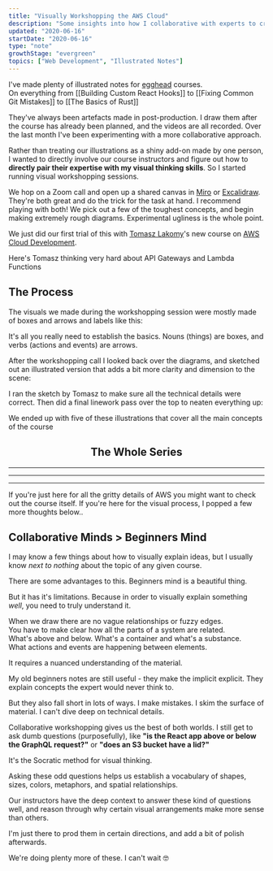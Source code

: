 ```yaml
---
title: "Visually Workshopping the AWS Cloud"
description: "Some insights into how I collaborative with experts to create illustrated notes on technical topics"
updated: "2020-06-16"
startDate: "2020-06-16"
type: "note"
growthStage: "evergreen"
topics: ["Web Development", "Illustrated Notes"]
---
```



<IntroParagraph>

I've made plenty of illustrated notes for <a href="https://egghead.io/">egghead</a> courses.  
On everything from [[Building Custom React Hooks]] to [[Fixing Common Git Mistakes]] to [[The Basics of Rust]]

</IntroParagraph>

They've always been artefacts made in post-production. I draw them after the course has already been planned, and the videos are all recorded. Over the last month I've been experimenting with a more collaborative approach.

Rather than treating our illustrations as a shiny add-on made by one person, I wanted to directly involve our course instructors and figure out how to **directly pair their expertise with my visual thinking skills**. So I started running visual workshopping sessions.

We hop on a Zoom call and open up a shared canvas in <a href="https://miro.com/">Miro</a> or <a href="https://excalidraw.com/">Excalidraw</a>. <Footnote idName={1}>They're both great and do the trick for the task at hand. I recommend playing with both!</Footnote>
We pick out a few of the toughest concepts, and begin making extremely rough diagrams. Experimental ugliness is the whole point.

We just did our first trial of this with <a href="https://tlakomy.com">Tomasz Lakomy</a>'s new course on <a href="https://egghead.io/courses/build-an-app-with-the-aws-cloud-development-kit">AWS Cloud Development</a>.

Here's Tomasz thinking very hard about API Gateways and Lambda Functions

<RemoteImage
	framed
	width="1200px"
	alt="A screenshot of the zoom video call where we're drawing out rough diagrams"
	src="https://res.cloudinary.com/dg3gyk0gu/image/upload/c_scale,w_1200/v1592314229/maggieappleton.com/notes/visual-aws/workshop-screen.png"
/>

## The Process

The visuals we made during the workshopping session were mostly made of boxes
and arrows and labels like this:

<RemoteImage
	framed
	width="950px"
	alt="A sketchy diagram of the elements inside an AWS data centre"
	src="https://res.cloudinary.com/dg3gyk0gu/image/upload/c_scale,w_950/v1592317154/maggieappleton.com/notes/visual-aws/aws-cdk-post-10.png"
/>

It's all you really need to establish the basics. Nouns (things) are boxes,
and verbs (actions and events) are arrows.

After the workshopping call I looked back over the diagrams, and sketched out
an illustrated version that adds a bit more clarity and dimension to the
scene:

<RemoteImage
	framed
	width="950px"
	alt="A blue pencil sketch of the elements inside an AWS data centre and how they connect to a React app"
	src="https://res.cloudinary.com/dg3gyk0gu/image/upload/c_scale,w_950/v1592317154/maggieappleton.com/notes/visual-aws/aws-cdk-post-11.png"
/>

I ran the sketch by Tomasz to make sure all the technical details were
correct. Then did a final linework pass over the top to neaten everything up:

<RemoteImage
	width="950px"
	alt="A refined ink ilustration showing the relationship between a React app, AWS API gateway, and lambda functions"
	src="https://res.cloudinary.com/dg3gyk0gu/image/upload/c_scale,f_auto,q_auto:good,w_1200/v1592317154/maggieappleton.com/notes/visual-aws/aws-cdk-post-12.png"
/>

We ended up with five of these illustrations that cover all the main concepts of
the course

<Center>

## The Whole Series

</Center>

<GridColumns maxWidth="1400px" alignItems="flex-start">

<RemoteImage
	framed
	width="720px"
	alt="Rough sketches of the location of AWS data centres"
	src="https://res.cloudinary.com/dg3gyk0gu/image/upload/c_scale,f_auto,q_auto:good,w_1200/v1592317152/maggieappleton.com/notes/visual-aws/aws-cdk-post-7.png"
/>

<RemoteImage
	framed
	width="720px"
	alt="Blue pencil sketches of the location of AWS data centres"
	src="https://res.cloudinary.com/dg3gyk0gu/image/upload/c_scale,f_auto,q_auto:good,w_1200/v1592317153/maggieappleton.com/notes/visual-aws/aws-cdk-post-8.png"
/>

</GridColumns>

<RemoteImage
	width="950px"
	alt="Final illustration of the location of AWS data centres"
	src="https://res.cloudinary.com/dg3gyk0gu/image/upload/c_scale,f_auto,q_auto:good,w_1200/v1592317155/maggieappleton.com/notes/visual-aws/aws-cdk-post-9.png"
/>

---

<GridColumns maxWidth="1400px" alignItems="flex-start">

<RemoteImage
	framed
	width="720px"
	alt=""
	src="https://res.cloudinary.com/dg3gyk0gu/image/upload/c_scale,f_auto,q_auto:good,w_1200/v1592317155/maggieappleton.com/notes/visual-aws/aws-cdk-post-13.png"
/>

<RemoteImage
	framed
	width="720px"
	src="https://res.cloudinary.com/dg3gyk0gu/image/upload/c_scale,f_auto,q_auto:good,w_1200/v1592317156/maggieappleton.com/notes/visual-aws/aws-cdk-post-14.png"
/>

</GridColumns>

<RemoteImage
	alt=""
	width="950px"
	src="https://res.cloudinary.com/dg3gyk0gu/image/upload/c_scale,w_950/v1592317155/maggieappleton.com/notes/visual-aws/aws-cdk-post-15.png"
/>

<RemoteImage
	alt=""
	width="950px"
	src="https://res.cloudinary.com/dg3gyk0gu/image/upload/c_scale,w_950/v1592317157/maggieappleton.com/notes/visual-aws/aws-cdk-post-16.png"
/>

---

<GridColumns maxWidth="1400px" alignItems="flex-start">

<RemoteImage
	framed
	alt=""
	width="720px"
	src="https://res.cloudinary.com/dg3gyk0gu/image/upload/c_scale,f_auto,q_auto:good,w_1200/v1592317152/maggieappleton.com/notes/visual-aws/aws-cdk-post-4.png"
/>

<RemoteImage
	framed
	alt=""
	width="720px"
	src="https://res.cloudinary.com/dg3gyk0gu/image/upload/c_scale,f_auto,q_auto:good,w_1200/v1592317151/maggieappleton.com/notes/visual-aws/aws-cdk-post-5.png"
/>

</GridColumns>

<RemoteImage
	alt=""
	width="950px"
	src="https://res.cloudinary.com/dg3gyk0gu/image/upload/c_scale,f_auto,q_auto:good,w_1200/v1592317153/maggieappleton.com/notes/visual-aws/aws-cdk-post-6.png"
/>

---

<GridColumns maxWidth="1400px" alignItems="flex-start">

<RemoteImage
	framed
	alt=""
	width="720px"
	src="https://res.cloudinary.com/dg3gyk0gu/image/upload/c_scale,f_auto,q_auto:good,w_1200/v1592317151/maggieappleton.com/notes/visual-aws/aws-cdk-post-1.png"
/>

<RemoteImage
	framed
	alt=""
	width="720px"
	src="https://res.cloudinary.com/dg3gyk0gu/image/upload/c_scale,f_auto,q_auto:good,w_1200/v1592317152/maggieappleton.com/notes/visual-aws/aws-cdk-post-2.png"
/>

</GridColumns>

<RemoteImage
	alt=""
	width="950px"
	src="https://res.cloudinary.com/dg3gyk0gu/image/upload/c_scale,f_auto,q_auto:good,w_1200/v1592317152/maggieappleton.com/notes/visual-aws/aws-cdk-post-3.png"
/>

If you're just here for all the gritty details of AWS you might want to check out the course itself. If you're here for the visual process, I popped a few more thoughts below..

<ImageLink href="https://egghead.io/courses/build-an-app-with-the-aws-cloud-development-kit">
	<RemoteImage
		framed
		alt="Shareable Custom Hooks in React"
		src="https://og-image-egghead-course.now.sh/build-an-app-with-the-aws-cloud-development-kit"
	/>
</ImageLink>

## Collaborative Minds > Beginners Mind

I may know a few things about how to visually explain ideas, but I usually
know _next to nothing_ about the topic of any given course.

There are some advantages to this.
Beginners mind is a beautiful thing.

But it has it's limitations. Because in order to visually explain something _well_, you need to truly understand it.

When we draw there are no vague relationships or fuzzy edges.  
You have to make clear how all the parts of a system are related.  
What's above and below. What's a container and what's a substance.  
What actions and events are happening between elements.

It requires a nuanced understanding of the material.

My old beginners notes are still useful - they make the implicit explicit.
They explain concepts the expert would never think to.

But they also fall short in lots of ways. I make mistakes. I skim the surface of material. I can't dive deep on technical details.

Collaborative workshopping gives us the best of both worlds. I still get to ask dumb questions (purposefully), like **"is the React app above or below the GraphQL request?"** or **"does an S3 bucket have a lid?"**

It's the Socratic method for visual thinking.

Asking these odd questions helps us establish a vocabulary of shapes, sizes, colors, metaphors, and spatial relationships.

Our instructors have the deep context to answer these kind of questions well, and reason through why certain visual arrangements make more sense than others.

I'm just there to prod them in certain directions, and add a bit of polish afterwards.

We're doing plenty more of these. I can't wait <span>🤓</span>
